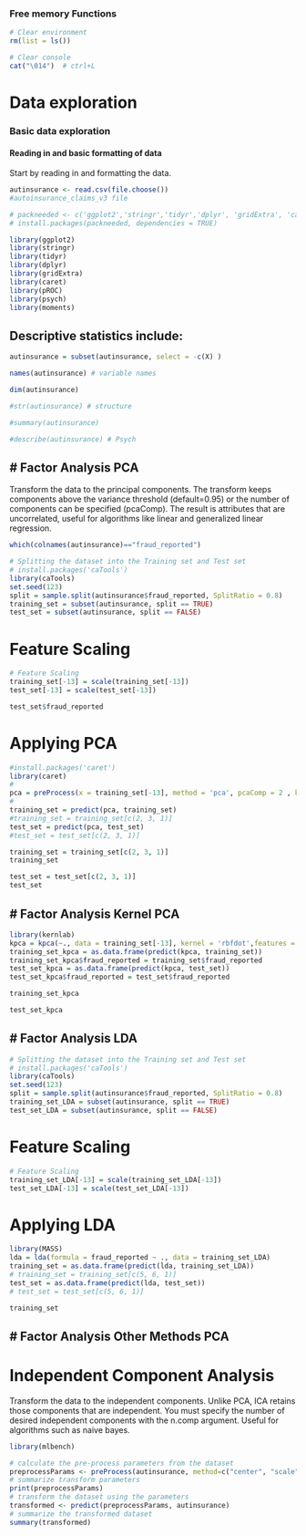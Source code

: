 


### Free memory Functions

```r
# Clear environment
rm(list = ls()) 

# Clear console
cat("\014")  # ctrl+L
```

#######################################################################################################
# Data exploration
#######################################################################################################
### Basic data exploration

#### Reading in and basic formatting of data

Start by reading in and formatting the data.

```r
autinsurance <- read.csv(file.choose())
#autoinsurance_claims_v3 file
```



```r
# packneeded <- c('ggplot2','stringr','tidyr','dplyr', 'gridExtra', 'caret', 'pROC', "psych" , "moments")
# install.packages(packneeded, dependencies = TRUE)
```


```r
library(ggplot2)
library(stringr)
library(tidyr)
library(dplyr)
library(gridExtra)
library(caret)
library(pROC)
library(psych)
library(moments)
```

#######################################################################################################
## Descriptive statistics include:
#######################################################################################################

```r
autinsurance = subset(autinsurance, select = -c(X) )
```


```r
names(autinsurance) # variable names
```

```r
dim(autinsurance)
```


```r
#str(autinsurance) # structure
```


```r
#summary(autinsurance)
```


```r
#describe(autinsurance) # Psych
```



#######################################################################################################
## # Factor Analysis PCA
#######################################################################################################

Transform the data to the principal components. The transform keeps components above the variance threshold (default=0.95) or the number of components can be specified (pcaComp). The result is attributes that are uncorrelated, useful for algorithms like linear and generalized linear regression.

```r
which(colnames(autinsurance)=="fraud_reported")
```

```r
# Splitting the dataset into the Training set and Test set
# install.packages('caTools')
library(caTools)
set.seed(123)
split = sample.split(autinsurance$fraud_reported, SplitRatio = 0.8)
training_set = subset(autinsurance, split == TRUE)
test_set = subset(autinsurance, split == FALSE)
```

# Feature Scaling

```r
# Feature Scaling
training_set[-13] = scale(training_set[-13])
test_set[-13] = scale(test_set[-13])

```

```r
test_set$fraud_reported
```

# Applying PCA

```r
#install.packages('caret')
library(caret)
#
pca = preProcess(x = training_set[-13], method = 'pca', pcaComp = 2 , kernel = 'rbfdot')
#
training_set = predict(pca, training_set)
#training_set = training_set[c(2, 3, 1)]
test_set = predict(pca, test_set)
#test_set = test_set[c(2, 3, 1)]
```

```r
training_set = training_set[c(2, 3, 1)]
training_set

```

```r
test_set = test_set[c(2, 3, 1)]
test_set
```

#######################################################################################################
## # Factor Analysis Kernel PCA
#######################################################################################################


```r
library(kernlab)
kpca = kpca(~., data = training_set[-13], kernel = 'rbfdot',features = 2)
training_set_kpca = as.data.frame(predict(kpca, training_set))
training_set_kpca$fraud_reported = training_set$fraud_reported
test_set_kpca = as.data.frame(predict(kpca, test_set))
test_set_kpca$fraud_reported = test_set$fraud_reported
```

```r
training_set_kpca
```

```r
test_set_kpca
```


#######################################################################################################
## # Factor Analysis LDA
#######################################################################################################

```r
# Splitting the dataset into the Training set and Test set
# install.packages('caTools')
library(caTools)
set.seed(123)
split = sample.split(autinsurance$fraud_reported, SplitRatio = 0.8)
training_set_LDA = subset(autinsurance, split == TRUE)
test_set_LDA = subset(autinsurance, split == FALSE)
```

# Feature Scaling

```r
# Feature Scaling
training_set_LDA[-13] = scale(training_set_LDA[-13])
test_set_LDA[-13] = scale(test_set_LDA[-13])

```

# Applying LDA

```r
library(MASS)
lda = lda(formula = fraud_reported ~ ., data = training_set_LDA)
training_set = as.data.frame(predict(lda, training_set_LDA))
# training_set = training_set[c(5, 6, 1)]
test_set = as.data.frame(predict(lda, test_set))
# test_set = test_set[c(5, 6, 1)]
```
```r
training_set
```


#######################################################################################################
## # Factor Analysis Other Methods PCA
#######################################################################################################

# Independent Component Analysis
Transform the data to the independent components. Unlike PCA, ICA retains those components that are independent. You must specify the number of desired independent components with the n.comp argument. Useful for algorithms such as naive bayes.

```r

library(mlbench)

# calculate the pre-process parameters from the dataset
preprocessParams <- preProcess(autinsurance, method=c("center", "scale", "ica"), n.comp=2)
# summarize transform parameters
print(preprocessParams)
# transform the dataset using the parameters
transformed <- predict(preprocessParams, autinsurance)
# summarize the transformed dataset
summary(transformed)
```
